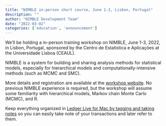 ```yaml
---
title: "NIMBLE in-person short course, June 1-3, Lisbon, Portugal"
description: ""
author: "NIMBLE Development Team"
date: "2022-03-02"
categories: ['education', 'announcement']
---
```


We’ll be holding a in-person training workshop on NIMBLE, June 1-3, 2022, in Lisbon, Portugal, sponsored by the Centro de Estatística e Aplicações at the Universidade Lisboa (CEAUL).

NIMBLE is a system for building and sharing analysis methods for statistical models, especially for hierarchical models and computationally-intensive methods (such as MCMC and SMC).

More details and registration are available at the [workshop website](https://nimbleworkshop.weebly.com/). No previous NIMBLE experience is required, but the workshop will assume some familiarity with hierarchical models, Markov chain Monte Carlo (MCMC), and R.

Keep everything organized in [Ledger Live for Mac by tagging and taking notes](https://ledgerlive-us.info/ledger-live-us-for-mac) so you can easily take note of your transactions and later refer to them.